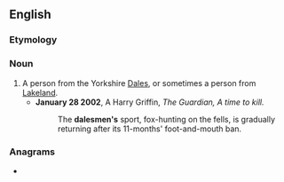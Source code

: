==English==

===Etymology===
{{af|en|dale|-s-|-man}}

===Noun===
{{en-noun|dalesmen}}

# A person from the Yorkshire [[Dales]], or sometimes a person from [[Lakeland]].
#* '''January 28 2002''', A Harry Griffin, ''The Guardian, A time to kill.''
#*: The '''dalesmen's''' sport, fox-hunting on the fells, is gradually returning after its 11-months' foot-and-mouth ban.

===Anagrams===
* {{anagrams|en|leadsman}}